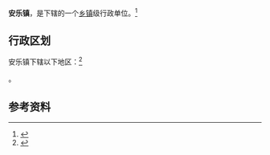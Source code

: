 {{中国乡级行政区|37/15/21/105/000}}

'''安乐镇'''，是{{PRC admin/fullname|37/15/21/105/000|3}}下辖的一个[[乡镇|乡镇]]级行政单位。<ref>{{PRC admin/ref sgc|{{PRC admin/parent|37/15/21/105/000}}}}</ref>

== 行政区划 ==

安乐镇下辖以下地区：<ref>{{PRC admin/ref sgc|37/15/21/105/000}}</ref>

{{PRC admin/children|37/15/21/105/000}}。

== 参考资料 ==

{{reflist}}

{{PRC admin/navcat|37/15/21/105/000}}


{{行政区划小作品}}